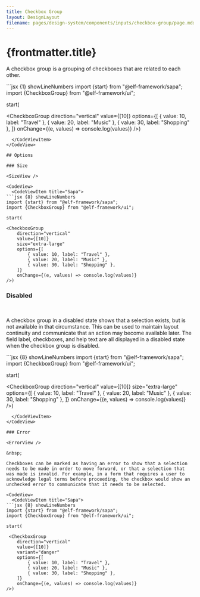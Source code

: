 ```yaml
---
title: Checkbox Group
layout: DesignLayout
filename: pages/design-system/components/inputs/checkbox-group/page.mdx
---
```



# {frontmatter.title}

A checkbox group is a grouping of checkboxes that are related to each other.

<MainView />

<CodeView>
  <CodeViewItem title="Sapa">
```jsx {1} showLineNumbers
import {start} from "@elf-framework/sapa";
import {CheckboxGroup} from "@elf-framework/ui";

start(

<CheckboxGroup
    direction="vertical"
    value={[10]}
    options={[
        { value: 10, label: "Travel" },
        { value: 20, label: "Music" },
        { value: 30, label: "Shopping" },
    ]}
    onChange={(e, values) => console.log(values)}
/>)
```
  </CodeViewItem>
</CodeView>

## Options

### Size

<SizeView />

<CodeView>
  <CodeViewItem title="Sapa">
```jsx {8} showLineNumbers
import {start} from "@elf-framework/sapa";
import {CheckboxGroup} from "@elf-framework/ui";

start(

<CheckboxGroup
    direction="vertical"
    value={[10]}
    size="extra-large"
    options={[
        { value: 10, label: "Travel" },
        { value: 20, label: "Music" },
        { value: 30, label: "Shopping" },
    ]}
    onChange={(e, values) => console.log(values)}
/>)
```
  </CodeViewItem>
</CodeView>

### Disabled

<DisabledView />

&nbsp;

A checkbox group in a disabled state shows that a selection exists,
but is not available in that circumstance. This can be used to
maintain layout continuity and communicate that an action may become
available later. The field label, checkboxes, and help text are all
displayed in a disabled state when the checkbox group is disabled.

<CodeView>
  <CodeViewItem title="Sapa">
```jsx {8} showLineNumbers
import {start} from "@elf-framework/sapa";
import {CheckboxGroup} from "@elf-framework/ui";

start(

<CheckboxGroup
    direction="vertical"
    value={[10]}
    size="extra-large"
    options={[
        { value: 10, label: "Travel" },
        { value: 20, label: "Music" },
        { value: 30, label: "Shopping" },
    ]}
    onChange={(e, values) => console.log(values)}
/>)
```
  </CodeViewItem>
</CodeView>

### Error

<ErrorView />

&nbsp;

Checkboxes can be marked as having an error to show that a selection
needs to be made in order to move forward, or that a selection that
was made is invalid. For example, in a form that requires a user to
acknowledge legal terms before proceeding, the checkbox would show an
unchecked error to communicate that it needs to be selected.

<CodeView>
  <CodeViewItem title="Sapa">
```jsx {8} showLineNumbers
import {start} from "@elf-framework/sapa";
import {CheckboxGroup} from "@elf-framework/ui";

start(

 <CheckboxGroup
    direction="vertical"
    value={[10]}
    variant="danger"
    options={[
        { value: 10, label: "Travel" },
        { value: 20, label: "Music" },
        { value: 30, label: "Shopping" },
    ]}
    onChange={(e, values) => console.log(values)}
/>)
```
  </CodeViewItem>
</CodeView>
